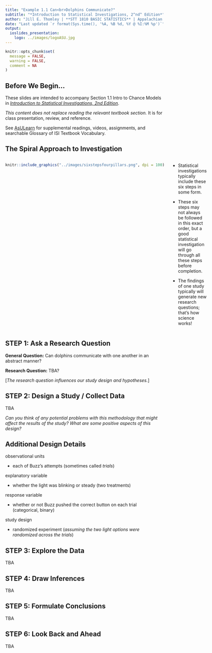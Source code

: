 ```yaml
---
title: "Example 1.1 Can<br>Dolphins Communicate?"
subtitle: "*Introduction to Statistical Investigations, 2^nd^ Edition*"
author: "Jill E. Thomley | **STT 1810 BASIC STATISTICS** | Appalachian State University"
date: "Last updated `r format(Sys.time(), '%A, %B %d, %Y @ %I:%M %p')`"
output: 
  ioslides_presentation:
    logo: ../images/logoASU.jpg
---
```


```r
knitr::opts_chunk$set(
  message = FALSE,
  warning = FALSE,
  comment = NA
)
```


## Before We Begin…

These slides are intended to accompany Section 1.1 Intro to Chance Models in [*Introduction to Statistical Investigations, 2nd Edition*](http://www.isi-stats.com/isi/index2nd.html). 

*This content does not replace reading the relevant textbook section.* It is for class presentation, review, and reference.

See [AsULearn](https://asulearn.appstate.edu/) for supplemental readings, videos, assignments, and searchable Glossary of ISI Textbook Vocabulary.


## The Spiral Approach to Investigation

:::::: {style="display: flex;"}

::: {}

```r
knitr::include_graphics("../images/sixstepsfourpillars.png", dpi = 100)
```

:::

::: {}

&nbsp;&nbsp;&nbsp;&nbsp;&nbsp;

:::

::: {}

* Statistical investigations typically include these six steps in some form. 

* These six steps may not always be followed in this exact order, but a good statistical investigation will go through all these steps before completion.

* The findings of one study typically will generate new research questions; that's how science works!

:::

::::


## STEP 1: Ask a Research Question

**General Question:** Can dolphins communicate with one another in an abstract manner?

**Research Question:** TBA?

[*The research question influences our study design and hypotheses.*]


## STEP 2: Design a Study / Collect Data

TBA

*Can you think of any potential problems with this methodology that might affect the results of the study? What are some positive aspects of this design?*


## Additional Design Details

observational units

* each of Buzz's attempts (sometimes called *trials*)

explanatory variable

* whether the light was blinking or steady (two treatments)

response variable

* whether or not Buzz pushed the correct button on each trial (categorical, binary)

study design

* randomized experiment (*assuming the two light options were randomized across the trials*)


## STEP 3: Explore the Data

TBA


## STEP 4: Draw Inferences

TBA


## STEP 5: Formulate Conclusions

TBA


## STEP 6: Look Back and Ahead

TBA

